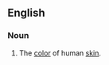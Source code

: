 ==English==
{{wikipedia|Human skin color}}
===Noun===
{{en-noun|-}}

# The [[color]] of human [[skin]].